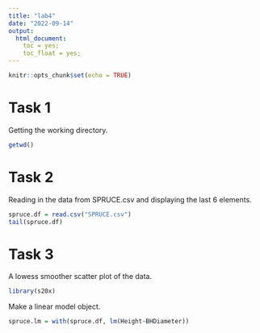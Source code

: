 ```yaml
---
title: "lab4"
date: "2022-09-14"
output: 
  html_document:
    toc = yes;
    toc_float = yes;
---
```


```r
knitr::opts_chunk$set(echo = TRUE)
```

# Task 1
Getting the working directory.
```r
getwd()
```

# Task 2
Reading in the data from SPRUCE.csv and displaying the last 6 elements.
```r
spruce.df = read.csv("SPRUCE.csv")
tail(spruce.df)
```

# Task 3
A lowess smoother scatter plot of the data.
```r
library(s20x)

```

Make a linear model object.
```r
spruce.lm = with(spruce.df, lm(Height~BHDiameter))
```

